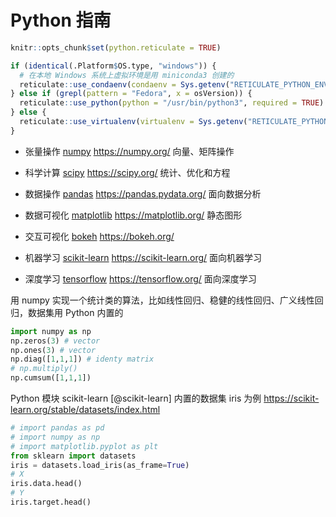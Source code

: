 # Python 指南 {#chap:python-guide}

```r
knitr::opts_chunk$set(python.reticulate = TRUE)

if (identical(.Platform$OS.type, "windows")) {
  # 在本地 Windows 系统上虚拟环境是用 miniconda3 创建的
  reticulate::use_condaenv(condaenv = Sys.getenv("RETICULATE_PYTHON_ENV"), required = TRUE)
} else if (grepl(pattern = "Fedora", x = osVersion)) {
  reticulate::use_python(python = "/usr/bin/python3", required = TRUE)
} else {
  reticulate::use_virtualenv(virtualenv = Sys.getenv("RETICULATE_PYTHON_ENV"), required = TRUE)
}
```

- 张量操作 [numpy](https://github.com/numpy/numpy) <https://numpy.org/> 向量、矩阵操作
- 科学计算 [scipy](https://github.com/scipy/scipy) <https://scipy.org/> 统计、优化和方程

- 数据操作 [pandas](https://github.com/pandas-dev/pandas/) <https://pandas.pydata.org/> 面向数据分析
- 数据可视化 [matplotlib](https://github.com/matplotlib/matplotlib) <https://matplotlib.org/> 静态图形
- 交互可视化 [bokeh](https://github.com/bokeh/bokeh) <https://bokeh.org/>

- 机器学习 [scikit-learn](https://github.com/scikit-learn/scikit-learn) <https://scikit-learn.org/> 面向机器学习
- 深度学习 [tensorflow](https://github.com/tensorflow/tensorflow) <https://tensorflow.org/> 面向深度学习

用 numpy 实现一个统计类的算法，比如线性回归、稳健的线性回归、广义线性回归，数据集用 Python 内置的

```python
import numpy as np
np.zeros(3) # vector
np.ones(3) # vector
np.diag([1,1,1]) # identy matrix
# np.multiply()
np.cumsum([1,1,1])
```

Python 模块 scikit-learn [@scikit-learn] 内置的数据集 iris 为例 <https://scikit-learn.org/stable/datasets/index.html>

```python
# import pandas as pd
# import numpy as np
# import matplotlib.pyplot as plt
from sklearn import datasets
iris = datasets.load_iris(as_frame=True)
# X
iris.data.head()
# Y
iris.target.head()
```
